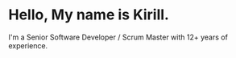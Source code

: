 # Hello, My name is Kirill.

I'm a Senior Software Developer / Scrum Master with 12+ years of experience.
